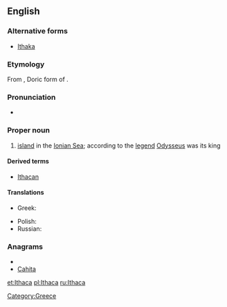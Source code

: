 ==English==
{{wikipedia}}
===Alternative forms===
*[[Ithaka]]

===Etymology===
From {{etyl|grc|en}} {{term|Ἰθάκα|lang=grc}}, Doric form of {{term|Ἰθάκη|lang=grc}}.

===Pronunciation===
*{{IPA|/ˈɪθəkə/}}

===Proper noun===
{{en-proper noun}}

# [[island]] in the [[Ionian Sea]]; according to the [[legend]] [[Odysseus]] was its king

====Derived terms====
*[[Ithacan]]

====Translations====
{{trans-top|island}}
* Greek: {{t-|el|Ιθάκη|f|tr=Itháki}}
{{trans-mid}}
* Polish: {{t|pl|Itaka|f}}
* Russian: {{t|ru|Итака|sc=Cyrl}}
{{trans-bottom}}

===Anagrams===
* {{alphagram|aachit}}
* [[Cahita#English|Cahita]]

[[Category:Greece]]

[[et:Ithaca]]
[[pl:Ithaca]]
[[ru:Ithaca]]